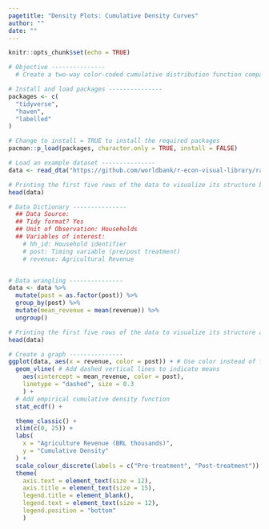 ```yaml
---
pagetitle: "Density Plots: Cumulative Density Curves"
author: ""
date: ""
---
```



```r
knitr::opts_chunk$set(echo = TRUE)
```

```r
# Objective ---------------
  # Create a two-way color-coded cumulative distribution function comparing agricultural revenue before and after treatment

# Install and load packages ---------------
packages <- c(
  "tidyverse",
  "haven",
  "labelled"
)

# Change to install = TRUE to install the required packages
pacman::p_load(packages, character.only = TRUE, install = FALSE)

# Load an example dataset ---------------
data <- read_dta("https://github.com/worldbank/r-econ-visual-library/raw/master/Library/Data/DensityCDF.dta")

# Printing the first five rows of the data to visualize its structure before data wrangling
head(data)

# Data Dictionary ---------------
  ## Data Source: 
  ## Tidy format? Yes
  ## Unit of Observation: Households
  ## Variables of interest: 
    # hh_id: Household identifier
    # post: Timing variable (pre/post treatment)
    # revenue: Agricultural Revenue


# Data wrangling ---------------
data <- data %>%
  mutate(post = as.factor(post)) %>%
  group_by(post) %>%
  mutate(mean_revenue = mean(revenue)) %>%
  ungroup()

# Printing the first five rows of the data to visualize its structure after data wrangling
head(data)

# Create a graph ---------------
ggplot(data, aes(x = revenue, color = post)) + # Use color instead of fill for the CDF
  geom_vline( # Add dashed vertical lines to indicate means
    aes(xintercept = mean_revenue, color = post), 
    linetype = "dashed", size = 0.3
    ) +
  # Add empirical cumulative density function
  stat_ecdf() + 

  theme_classic() +
  xlim(c(0, 25)) +
  labs(
    x = "Agriculture Revenue (BRL thousands)",
    y = "Cumulative Density"
  ) +
  scale_colour_discrete(labels = c("Pre-treatment", "Post-treatment")) + # Color-code by treatment status
  theme(
    axis.text = element_text(size = 12),
    axis.title = element_text(size = 15),
    legend.title = element_blank(),
    legend.text = element_text(size = 12),
    legend.position = "bottom"
    )

```
